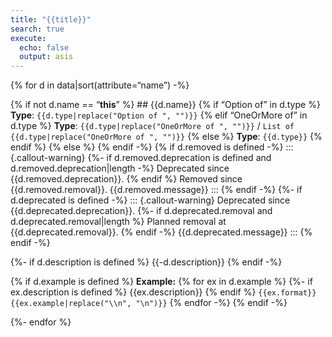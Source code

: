 ```yaml
---
title: "{{title}}"
search: true
execute:
  echo: false
  output: asis
---
```

{% for d in data|sort(attribute="name") -%}

{% if not d.name == "__this__" %}
## {{d.name}}
{% if "Option of " in d.type %}
**Type**: `{{d.type|replace("Option of ", "")}}`
{% elif "OneOrMore of " in d.type %}
**Type**: `{{d.type|replace("OneOrMore of ", "")}}` / `List of {{d.type|replace("OneOrMore of ", "")}}`
{% else %}
**Type**: `{{d.type}}`
{% endif %}
{% else %}
{% endif -%}
{% if d.removed is defined -%}
::: {.callout-warning}
{%- if d.removed.deprecation is defined and d.removed.deprecation|length -%}
Deprecated since {{d.removed.deprecation}}. {% endif %}
Removed since {{d.removed.removal}}. {{d.removed.message}}
:::
{% endif -%}
{%- if d.deprecated is defined -%}
::: {.callout-warning}
Deprecated since {{d.deprecated.deprecation}}.
{%- if d.deprecated.removal and d.deprecated.removal|length %} Planned removal at {{d.deprecated.removal}}. {% endif -%}
{{d.deprecated.message}}
:::
{% endif -%}

{%- if d.description is defined %}
{{-d.description}}
{% endif -%}

{% if d.example is defined %}
**Example:**
{% for ex in d.example %}
{%- if ex.description is defined %}
{{ex.description}}
{% endif %}
```{{ex.format}}
{{ex.example|replace("\\n", "\n")}}
```
{% endfor -%}
{% endif -%}

{%- endfor %}

